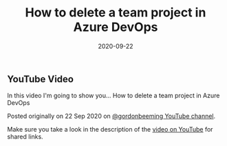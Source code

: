 ﻿---
title: 'How to delete a team project in Azure DevOps'
date: 2020-09-22
tags: ['Azure DevOps', 'YouTube Videos', 'Azure DevOps Basics']
draft: false
summary: 'In this video I''m going to show you... How to delete a team project in Azure DevOps'
---


## YouTube Video

In this video I'm going to show you... How to delete a team project in Azure DevOps

Posted originally on 22 Sep 2020 on [@gordonbeeming YouTube channel](https://www.youtube.com/watch?v=8sQLL0Vk2hE).

Make sure you take a look in the description of the [video on YouTube](https://www.youtube.com/watch?v=8sQLL0Vk2hE) for shared links.

<YouTubeEmbed width="480" height="270" src="//www.youtube.com/embed/8sQLL0Vk2hE" frameborder="0" allow="accelerometer; autoplay; clipboard-write; encrypted-media; gyroscope; picture-in-picture" allowfullscreen />

